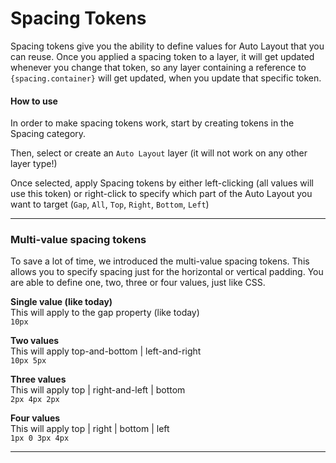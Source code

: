 # Spacing Tokens

Spacing tokens give you the ability to define values for Auto Layout that you can reuse. Once you applied a spacing token to a layer, it will get updated whenever you change that token, so any layer containing a reference to `{spacing.container}` will get updated, when you update that specific token.

#### How to use

In order to make spacing tokens work, start by creating tokens in the Spacing category.

Then, select or create an `Auto Layout` layer (it will not work on any other layer type!)

Once selected, apply Spacing tokens by either left-clicking (all values will use this token) or right-click to specify which part of the Auto Layout you want to target (`Gap`, `All`, `Top`, `Right`, `Bottom`, `Left`)

---


<ReactPlayer
  muted
  width="100%"
  height="auto"
  loop
  playing
  controls
  url="/uhrCSTbr5Q.mp4"
/>

### Multi-value spacing tokens

To save a lot of time, we introduced the multi-value spacing tokens. This allows you to specify spacing just for the horizontal or vertical padding. You are able to define one, two, three or four values, just like CSS.

**Single value (like today)**<br/>
This will apply to the gap property (like today)<br/>
```10px```

**Two values**<br/>
This will apply top-and-bottom | left-and-right<br/>
```10px 5px```

**Three values**<br/>
This will apply top | right-and-left | bottom<br/>
```2px 4px 2px```

**Four values**<br/>
This will apply top | right | bottom | left<br/>
```1px 0 3px 4px```

---

<ReactPlayer
  muted
  width="100%"
  height="auto"
  loop
  playing
  controls
  url="/multi-value-spacing-tokens.mp4"
/>
